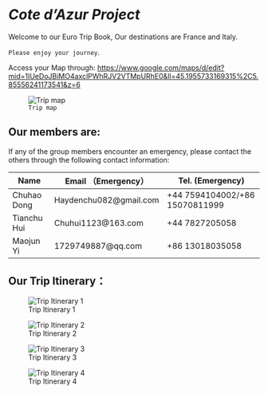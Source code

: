 # *Cote d'Azur Project* {.unnumbered}

Welcome to our Euro Trip Book, Our destinations are France and Italy.

`Please enjoy your journey`.

Access your Map through: <https://www.google.com/maps/d/edit?mid=1IUeDoJBiMO4axclPWhRJV2VTMpURhE0&ll=45.1955733169315%2C5.85556241173541&z=6>\

![`Trip map`](images/map.png)

## Our members are:

If any of the group members encounter an emergency, please contact the others through the following contact information:

| Name        | Email （Emergency）     | Tel. (Emergency)               |
|-------------|-------------------------|--------------------------------|
| Chuhao Dong | Haydenchu082\@gmail.com | +44 7594104002/+86 15070811999 |
| Tianchu Hui | Chuhui1123\@163.com     | +44 7827205058                 |
| Maojun Yi   | 1729749887\@qq.com      | +86 13018035058                |

## Our Trip Itinerary：

![Trip Itinerary 1](images/Itinerary1.png)

![Trip Itinerary 2](images/Itinerary2.png)

![Trip Itinerary 3](images/Itinerary3.png)

![Trip Itinerary 4](images/Itinerary4.png)
